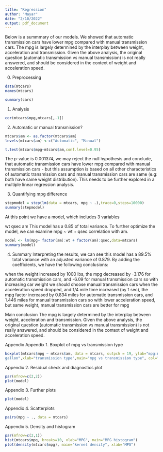```yaml
---
title: "Regression"
author: "Mayar"
date: "2/10/2022"
output: pdf_document
---
```


Below is a summmary of our models. We showed that automatic transmission cars have lower mpg compared with manual transmission cars. The mpg is largely determined by the interplay between weight, acceleration and transmission. Given the above analysis, the original question (automatic transmission vs manual transmission) is not really answered, and should be considered in the context of weight and acceleration speed.

0. Preprocessing

```r
data(mtcars)
names(mtcars)
```

```r
summary(cars)
```

1. Analysis
```r
cor(mtcars$mpg,mtcars[,-1])
```

2. Automatic or manual transmission?

```r
mtcars$am <- as.factor(mtcars$am)
levels(mtcars$am) <-c("Automatic", "Manual")

t.test(mtcars$mpg~mtcars$am,conf.level=0.95)
```

The p-value is 0.001374, we may reject the null hypothesis and conclude, that automatic transmission cars have lower mpg compared with manual transmission cars - but this assumption is based on all other characteristics of automatic transmission cars and manual transmission cars are same (e.g: both have same weight distribution). This needs to be further explored in a multiple linear regression analysis.

3. Quantifying mpg difference

```r
stepmodel = step(lm(data = mtcars, mpg ~ .),trace=0,steps=10000)
summary(stepmodel)
```


At this point we have a model, which includes 3 variables

wt
qsec
am
This model has a 0.85 of total variance. To further optimize the model, we can examine mpg ~ wt + qsec correlation with am.

```r
model <- lm(mpg~ factor(am):wt + factor(am):qsec,data=mtcars)
summary(model)
```


4. Summary
Interpreting the results, we can see this model has a 89.5% total variance with an adjusted variance of 0.879. By adding the coefficients, we have the following conclusions:

when the weight increased by 1000 lbs, the mpg decreased by -3.176 for automatic transmission cars, and -6.09 for manual transmission cars
so with increasing car weight we should choose manual transmission cars
when the acceleration speed dropped, and 1/4 mile time increased (by 1 sec), the mpg factor increased by 0.834 miles for automatic transmission cars, and 1.446 miles for manual transmission cars
so with lower acceleration speed, but same weight, manual transmission cars are better for mpg

Main conclusion
The mpg is largely determined by the interplay between weight, acceleration and transmission. Given the above analysis, the original question (automatic transmission vs manual transmission) is not really answered, and should be considered in the context of weight and acceleration speed.

Appendix
Appendix 1. Boxplot of mpg vs transmission type

```r
boxplot(mtcars$mpg ~ mtcars$am, data = mtcars, outpch = 19, ylab="mpg:miles per 
gallon",xlab="transmission type",main="mpg vs transmission type", col="blue")
```


Appendix 2. Residual check and diagnostics plot

```r
par(mfrow=c(2,2))    
plot(model)
```



Appendix 3. Further plots

```r
plot(model)
```




Appendix 4. Scatterplots

```r
pairs(mpg ~ ., data = mtcars)
```

Appendix 5. Density and histogram

```r
par(mfrow=c(2,1))
hist(mtcars$mpg, breaks=10, xlab="MPG", main="MPG histogram")
plot(density(mtcars$mpg), main="kernel density", xlab="MPG")
```






